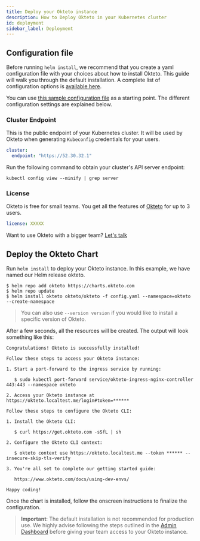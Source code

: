 ```yaml
---
title: Deploy your Okteto instance
description: How to Deploy Okteto in your Kubernetes cluster
id: deployment
sidebar_label: Deployment
---
```



## Configuration file

Before running `helm install`, we recommend that you create a yaml configuration file with your choices about how to install Okteto. This guide will walk you through the default installation. A complete list of configuration options is [available here](self-hosted/administration/configuration.mdx).

You can use [this sample configuration file](https://www.okteto.com/docs/self-hosted/install/config.yaml) as a starting point. The different configuration settings are explained below.

### Cluster Endpoint

This is the public endpoint of your Kubernetes cluster. It will be used by Okteto when generating `Kubeconfig` credentials for your users.

```yaml
cluster:
  endpoint: "https://52.30.32.1"
```

Run the following command to obtain your cluster's API server endpoint:

```
kubectl config view --minify | grep server
```

### License

Okteto is free for small teams.  You get all the features of [Okteto](self-hosted.mdx) for up to 3 users.

```yaml
license: XXXXX
```

Want to use Okteto with a bigger team? [Let's talk](https://okteto.com/#talktous)

## Deploy the Okteto Chart

Run `helm install` to deploy your Okteto instance. In this example, we have named our Helm release okteto.

```console
$ helm repo add okteto https://charts.okteto.com
$ helm repo update
$ helm install okteto okteto/okteto -f config.yaml --namespace=okteto --create-namespace
```

> You can also use `--version version` if you would like to install a specific version of Okteto.

After a few seconds, all the resources will be created. The output will look something like this:

```
Congratulations! Okteto is successfully installed!

Follow these steps to access your Okteto instance:

1. Start a port-forward to the ingress service by running:

   $ sudo kubectl port-forward service/okteto-ingress-nginx-controller 443:443 --namespace okteto

2. Access your Okteto instance at https://okteto.localtest.me/login#token=******

Follow these steps to configure the Okteto CLI:

1. Install the Okteto CLI:

   $ curl https://get.okteto.com -sSfL | sh

2. Configure the Okteto CLI context:

   $ okteto context use https://okteto.localtest.me --token ****** --insecure-skip-tls-verify

3. You're all set to complete our getting started guide:

   https://www.okteto.com/docs/using-dev-envs/

Happy coding!
```

Once the chart is installed, follow the onscreen instructions to finalize the configuration.

> **Important**: The default installation is not recommended for production use. We highly advise following the steps outlined in the [Admin Dashboard](administration/dashboard.mdx) before giving your team access to your Okteto instance.
